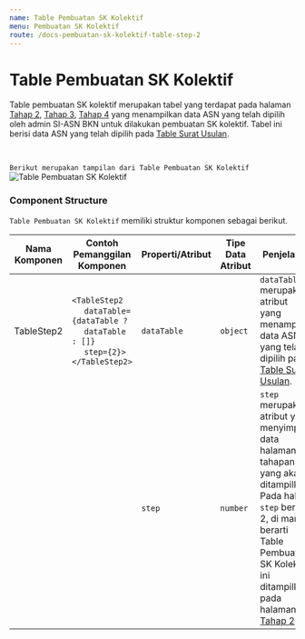 ```yaml
---
name: Table Pembuatan SK Kolektif
menu: Pembuatan SK Kolektif
route: /docs-pembuatan-sk-kolektif-table-step-2
---
```


# Table Pembuatan SK Kolektif

Table pembuatan SK kolektif merupakan tabel yang terdapat pada halaman [Tahap 2](/docs-pembuatan-sk-kolektif-step-two "title"), [Tahap 3](/docs-pembuatan-sk-kolektif-step-three "title"), [Tahap 4](/docs-pembuatan-sk-kolektif-step-four "title") yang menampilkan data ASN yang telah dipilih oleh admin SI-ASN BKN untuk dilakukan pembuatan SK kolektif. Tabel ini
berisi data ASN yang telah dipilih pada [Table Surat Usulan](/docs-pembuatan-sk-kolektif-table-step-1 "title").

<br/>

```Berikut merupakan tampilan dari Table Pembuatan SK Kolektif```
![Table Pembuatan SK Kolektif](../../src/img/pembuatan-SK-Kolektif/TableStep2.jpeg)

### Component Structure

`Table Pembuatan SK Kolektif` memiliki struktur komponen sebagai berikut.

| Nama Komponen | Contoh Pemanggilan <br/> Komponen                                                                                                                                                            | Properti/Atribut | Tipe Data <br/> Atribut | Penjelasan                                                                                                                                     |
| ------------- | -------------------------------------------------------------------------------------------------------------------------------------------------------------------------------------------- | ---------------- | ----------------------- | -----------------------------------------------------------------------------------------------------------------------------------------------|
| TableStep2    | `<TableStep2` <br/> &nbsp;&nbsp;&nbsp;&nbsp; `dataTable={dataTable ?` <br/> &nbsp;&nbsp;&nbsp;&nbsp; `dataTable : []}` <br/> &nbsp;&nbsp;&nbsp;&nbsp; `step={2}>` <br/> `</TableStep2>`      | `dataTable`      | `object`                | `dataTable` merupakan atribut <br/> yang menampung data ASN <br/> yang telah dipilih pada <br/> [Table Surat Usulan](/docs-pembuatan-sk-kolektif-table-step-1 "title").     |
|               |                                                                                                                                                                                              | `step`           | `number`                | `step` merupakan atribut yang <br/> menyimpan data halaman <br/> tahapan yang akan <br/> ditampilkan. Pada hal ini <br/> `step` bernilai 2, di mana <br/> berarti Table Pembuatan <br/>  SK Kolektif ini ditampilkan <br/> pada halaman [Tahap 2](/docs-pembuatan-sk-kolektif-step-two "title") |
